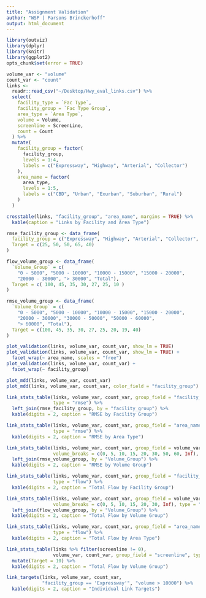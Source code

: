 ```yaml
---
title: "Assignment Validation"
author: "WSP | Parsons Brinckerhoff"
output: html_document
---
```



```r
library(outviz)
library(dplyr)
library(knitr)
library(ggplot2)
opts_chunk$set(error = TRUE)
```

```r
volume_var <- "volume"
count_var <- "count"
links <-
  readr::read_csv("~/Desktop/Hwy_eval_links.csv") %>%
  select(
    facility_type = `Fac Type`,
    facility_group = `Fac Type Group`,
    area_type = `Area Type`,
    volume = Volume,
    screenline = ScreenLine,
    count = Count
  ) %>%
  mutate(
    facility_group = factor(
      facility_group,
      levels = 1:4,
      labels = c("Expressway", "Highway", "Arterial", "Collector")
    ),
    area_name = factor(
      area_type,
      levels = 1:5,
      labels = c("CBD", "Urban", "Exurban", "Suburban", "Rural")
    )
  )

crosstable(links, "facility_group", "area_name", margins = TRUE) %>%
  kable(caption = "Links by Facility and Area Type")
```

```r
rmse_facility_group <- data_frame(
  facility_group = c("Expressway", "Highway", "Arterial", "Collector", "Total"),
  Target = c(25, 50, 50, 65, 40)
)

flow_volume_group <- data_frame(
  `Volume_Group` = c(
    "0 - 5000", "5000 - 10000", "10000 - 15000", "15000 - 20000", 
    "20000 - 30000", "> 30000", "Total"),
  Target = c( 100, 45, 35, 30, 27, 25, 10 )
)

rmse_volume_group <- data_frame(
  `Volume_Group` = c(
    "0 - 5000", "5000 - 10000", "10000 - 15000", "15000 - 20000", 
    "20000 - 30000", "30000 - 50000", "50000 - 60000",
    "> 60000", "Total"),
  Target = c(100, 45, 35, 30, 27, 25, 20, 19, 40)
)
```

```r
plot_validation(links, volume_var, count_var, show_lm = TRUE)
plot_validation(links, volume_var, count_var, show_lm = TRUE) +
  facet_wrap(~ area_name, scales = "free")
plot_validation(links, volume_var, count_var) +
  facet_wrap(~ facility_group)
```

```r
plot_mdd(links, volume_var, count_var)
plot_mdd(links, volume_var, count_var, color_field = "facility_group")
```

```r
link_stats_table(links, volume_var, count_var, group_field = "facility_group",
                 type = "rmse") %>%
  left_join(rmse_facility_group, by = "facility_group") %>%
  kable(digits = 2, caption = "RMSE by Facility Group")

link_stats_table(links, volume_var, count_var, group_field = "area_name",
                 type = "rmse") %>%
  kable(digits = 2, caption = "RMSE by Area Type")

link_stats_table(links, volume_var, count_var, group_field = volume_var,
                 volume_breaks = c(0, 5, 10, 15, 20, 30, 50, 60, Inf), type = "rmse") %>%
  left_join(rmse_volume_group, by = "Volume_Group") %>%
  kable(digits = 2, caption = "RMSE by Volume Group")
```

```r
link_stats_table(links, volume_var, count_var, group_field = "facility_group",
                 type = "flow") %>%
  kable(digits = 2, caption = "Total Flow by Facility Group")

link_stats_table(links, volume_var, count_var, group_field = volume_var,
                 volume_breaks = c(0, 5, 10, 15, 20, 30, Inf), type = "flow") %>%
  left_join(flow_volume_group, by = "Volume_Group") %>%
  kable(digits = 2, caption = "Total Flow by Volume Group")

link_stats_table(links, volume_var, count_var, group_field = "area_name",
                 type = "flow") %>%
  kable(digits = 2, caption = "Total Flow by Area Type")

link_stats_table(links %>% filter(screenline != 0),
                 volume_var, count_var, group_field = "screenline", type = "flow") %>%
  mutate(Target = 10) %>%
  kable(digits = 2, caption = "Total Flow by Volume Group")
```

```r
link_targets(links, volume_var, count_var,
             "facility_group == 'Expressway'", "volume > 10000") %>%
  kable(digits = 2, caption = "Individual Link Targets")
```

